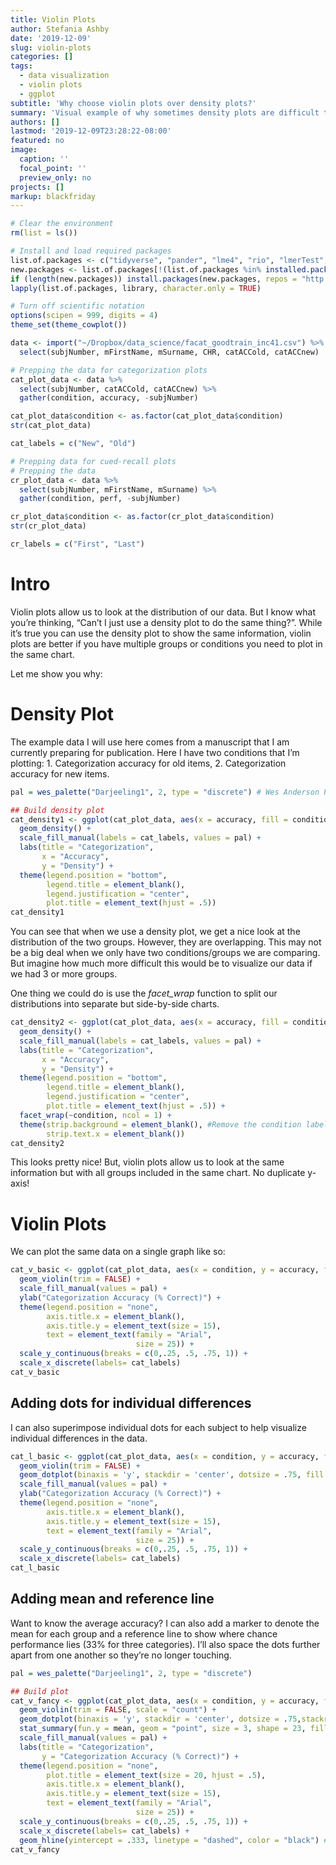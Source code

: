 ```yaml
---
title: Violin Plots
author: Stefania Ashby
date: '2019-12-09'
slug: violin-plots
categories: []
tags:
  - data visualization
  - violin plots
  - ggplot
subtitle: 'Why choose violin plots over density plots?'
summary: 'Visual example of why sometimes density plots are difficult to read. Example code for creating violin plots using ggplot2 included. '
authors: []
lastmod: '2019-12-09T23:28:22-08:00'
featured: no
image:
  caption: ''
  focal_point: ''
  preview_only: no
projects: []
markup: blackfriday 
---
```

```r
# Clear the environment
rm(list = ls())

# Install and load required packages
list.of.packages <- c("tidyverse", "pander", "lme4", "rio", "lmerTest", "psych", "here", "janitor", "skimr", "magrittr", "cowplot", "wesanderson", "extrafont")
new.packages <- list.of.packages[!(list.of.packages %in% installed.packages()[,"Package"])] 
if (length(new.packages)) install.packages(new.packages, repos = "http://cran.us.r-project.org")
lapply(list.of.packages, library, character.only = TRUE)

# Turn off scientific notation
options(scipen = 999, digits = 4)
theme_set(theme_cowplot())


```


```r
data <- import("~/Dropbox/data_science/facat_goodtrain_inc41.csv") %>% 
  select(subjNumber, mFirstName, mSurname, CHR, catACCold, catACCnew)

# Prepping the data for categorization plots
cat_plot_data <- data %>% 
  select(subjNumber, catACCold, catACCnew) %>% 
  gather(condition, accuracy, -subjNumber)

cat_plot_data$condition <- as.factor(cat_plot_data$condition)
str(cat_plot_data)

cat_labels = c("New", "Old")

# Prepping data for cued-recall plots
# Prepping the data
cr_plot_data <- data %>% 
  select(subjNumber, mFirstName, mSurname) %>% 
  gather(condition, perf, -subjNumber)

cr_plot_data$condition <- as.factor(cr_plot_data$condition)
str(cr_plot_data)

cr_labels = c("First", "Last")
```

# Intro
Violin plots allow us to look at the distribution of our data. 
But I know what you're thinking, "Can't I just use a density plot to do the same thing?".
While it's true you can use the density plot to show the same information, violin plots are better if you have multiple groups or conditions you need to plot in the same chart. 

Let me show you why:

# Density Plot
The example data I will use here comes from a manuscript that I am currently preparing for publication. Here I have two conditions that I'm plotting: 1. Categorization accuracy for old items, 2. Categorization accuracy for new items.

```r
pal = wes_palette("Darjeeling1", 2, type = "discrete") # Wes Anderson Palette's are fun! Check them out! 

## Build density plot
cat_density1 <- ggplot(cat_plot_data, aes(x = accuracy, fill = condition)) +
  geom_density() +
  scale_fill_manual(labels = cat_labels, values = pal) +
  labs(title = "Categorization",
       x = "Accuracy", 
       y = "Density") +
  theme(legend.position = "bottom",
        legend.title = element_blank(),
        legend.justification = "center",
        plot.title = element_text(hjust = .5))
cat_density1

```

You can see that when we use a density plot, we get a nice look at the distribution of the two groups. However, they are overlapping. This may not be a big deal when we only have two conditions/groups we are comparing. But imagine how much more difficult this would be to visualize our data if we had 3 or more groups. 

One thing we could do is use the *facet_wrap* function to split our distributions into separate but side-by-side charts. 

```r

cat_density2 <- ggplot(cat_plot_data, aes(x = accuracy, fill = condition)) +
  geom_density() +
  scale_fill_manual(labels = cat_labels, values = pal) +
  labs(title = "Categorization",
       x = "Accuracy", 
       y = "Density") +
  theme(legend.position = "bottom",
        legend.title = element_blank(),
        legend.justification = "center",
        plot.title = element_text(hjust = .5)) +
  facet_wrap(~condition, ncol = 1) +
  theme(strip.background = element_blank(), #Remove the condition labels since we have a legend
        strip.text.x = element_blank())
cat_density2

```

This looks pretty nice! But, violin plots allow us to look at the same information but with all groups included in the same chart. No duplicate y-axis! 

# Violin Plots
We can plot the same data on a single graph like so:

```r
cat_v_basic <- ggplot(cat_plot_data, aes(x = condition, y = accuracy, fill=condition)) +
  geom_violin(trim = FALSE) +
  scale_fill_manual(values = pal) +
  ylab("Categorization Accuracy (% Correct)") +
  theme(legend.position = "none",
        axis.title.x = element_blank(),
        axis.title.y = element_text(size = 15),
        text = element_text(family = "Arial",
                            size = 25)) + 
  scale_y_continuous(breaks = c(0,.25, .5, .75, 1)) +
  scale_x_discrete(labels= cat_labels)
cat_v_basic

```

## Adding dots for individual differences
I can also superimpose individual dots for each subject to help visualize individual differences in the data.

```r
cat_l_basic <- ggplot(cat_plot_data, aes(x = condition, y = accuracy, fill=condition)) +
  geom_violin(trim = FALSE) +
  geom_dotplot(binaxis = 'y', stackdir = 'center', dotsize = .75, fill = "black") + #added dots 
  scale_fill_manual(values = pal) +
  ylab("Categorization Accuracy (% Correct)") +
  theme(legend.position = "none",
        axis.title.x = element_blank(),
        axis.title.y = element_text(size = 15),
        text = element_text(family = "Arial",
                            size = 25)) + 
  scale_y_continuous(breaks = c(0,.25, .5, .75, 1)) +
  scale_x_discrete(labels= cat_labels)
cat_l_basic

```

## Adding mean and reference line
Want to know the average accuracy? I can also add a marker to denote the mean for each group and a reference line to show where chance performance lies (33% for three categories). I'll also space the dots further apart from one another so they're no longer touching.  

```r
pal = wes_palette("Darjeeling1", 2, type = "discrete")

## Build plot
cat_v_fancy <- ggplot(cat_plot_data, aes(x = condition, y = accuracy, fill=condition)) +
  geom_violin(trim = FALSE, scale = "count") +
  geom_dotplot(binaxis = 'y', stackdir = 'center', dotsize = .75,stackratio = 1.5, fill = "black") +
  stat_summary(fun.y = mean, geom = "point", size = 3, shape = 23, fill = "Gold") + #adding mean marker
  scale_fill_manual(values = pal) +
  labs(title = "Categorization", 
       y = "Categorization Accuracy (% Correct)") +
  theme(legend.position = "none",
        plot.title = element_text(size = 20, hjust = .5),
        axis.title.x = element_blank(),
        axis.title.y = element_text(size = 15),
        text = element_text(family = "Arial",
                            size = 25)) + 
  scale_y_continuous(breaks = c(0,.25, .5, .75, 1)) +
  scale_x_discrete(labels= cat_labels) +
  geom_hline(yintercept = .333, linetype = "dashed", color = "black") #added reference line
cat_v_fancy

```
